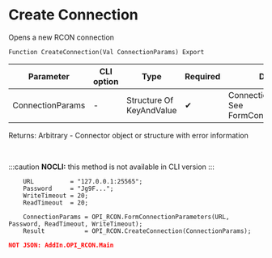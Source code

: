 ﻿---
sidebar_position: 1
description:  Opens a new RCON connectionСтраницы
keywords: [1C, 1С, 1С:Enterprise, 1С:Enterprise 8.3, API, Integration, Services, Exchange, OneScript, CLI, RCON]
---


# Create Connection 
 Opens a new RCON connection



`Function CreateConnection(Val ConnectionParams) Export`

  | Parameter | CLI option | Type | Required | Description |
  |-|-|-|-|-|
  | ConnectionParams | - | Structure Of KeyAndValue | &#x2714; | Connection parameters. See FormConnectionParameters |

  
  Returns:  Arbitrary - Connector object or structure with error information

<br/>


:::caution
**NOCLI:** this method is not available in CLI version
:::
<br/>



```bsl title="1C:Enterprise/OneScript code example"
    URL          = "127.0.0.1:25565";
    Password     = "Jg9F...";
    WriteTimeout = 20;
    ReadTimeout  = 20;

    ConnectionParams = OPI_RCON.FormConnectionParameters(URL, Password, ReadTimeout, WriteTimeout);
    Result           = OPI_RCON.CreateConnection(ConnectionParams);
```
 



```json title="Result"
NOT JSON: AddIn.OPI_RCON.Main
```
